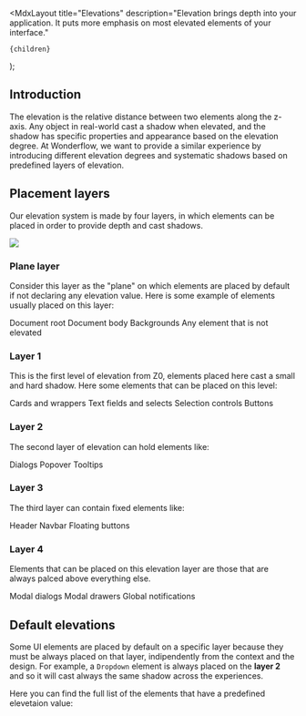 
  <MdxLayout
    title="Elevations"
    description="Elevation brings depth into your application. It puts more emphasis on most elevated elements of your interface."
  >
    {children}
  </MdxLayout>
);

## Introduction

The elevation is the relative distance between two elements along the z-axis. Any object in real-world cast a shadow when elevated, and the shadow has specific properties and appearance based on the elevation degree. At Wonderflow, we want to provide a similar experience by introducing different elevation degrees and systematic shadows based on predefined layers of elevation.

## Placement layers

Our elevation system is made by four layers, in which elements can be placed in order to provide depth and cast shadows.

<img
  loading="lazy"
  decoding="async"
  src="/design/elevations/elevation-axis.svg"
/>

### Plane layer

Consider this layer as the "plane" on which elements are placed by default if not declaring any elevation value. Here is some example of elements usually placed on this layer:

<List>
  <List.Li marker="arrow-right" markerColor="var(--highlight-green-foreground)">Document root</List.Li>
  <List.Li marker="arrow-right" markerColor="var(--highlight-green-foreground)">Document body</List.Li>
  <List.Li marker="arrow-right" markerColor="var(--highlight-green-foreground)">Backgrounds</List.Li>
  <List.Li marker="arrow-right" markerColor="var(--highlight-green-foreground)">Any element that is not elevated</List.Li>
</List>

### Layer 1

This is the first level of elevation from Z0, elements placed here cast a small and hard shadow. Here some elements that can be placed on this level:

<List marker="arrow-right" markerColor="var(--highlight-green-foreground)">
  <List.Li marker="arrow-right" markerColor="var(--highlight-green-foreground)">Cards and wrappers</List.Li>
  <List.Li marker="arrow-right" markerColor="var(--highlight-green-foreground)">Text fields and selects</List.Li>
  <List.Li marker="arrow-right" markerColor="var(--highlight-green-foreground)">Selection controls</List.Li>
  <List.Li marker="arrow-right" markerColor="var(--highlight-green-foreground)">Buttons</List.Li>
</List>

### Layer 2

The second layer of elevation can hold elements like:

<List marker="arrow-right" markerColor="var(--highlight-green-foreground)">
  <List.Li marker="arrow-right" markerColor="var(--highlight-green-foreground)">Dialogs</List.Li>
  <List.Li marker="arrow-right" markerColor="var(--highlight-green-foreground)">Popover</List.Li>
  <List.Li marker="arrow-right" markerColor="var(--highlight-green-foreground)">Tooltips</List.Li>
</List>

### Layer 3

The third layer can contain fixed elements like:

<List marker="arrow-right" markerColor="var(--highlight-green-foreground)">
  <List.Li marker="arrow-right" markerColor="var(--highlight-green-foreground)">Header</List.Li>
  <List.Li marker="arrow-right" markerColor="var(--highlight-green-foreground)">Navbar</List.Li>
  <List.Li marker="arrow-right" markerColor="var(--highlight-green-foreground)">Floating buttons</List.Li>
</List>

### Layer 4

Elements that can be placed on this elevation layer are those that are always palced above everything else.

<List marker="arrow-right" markerColor="var(--highlight-green-foreground)">
  <List.Li marker="arrow-right" markerColor="var(--highlight-green-foreground)">Modal dialogs</List.Li>
  <List.Li marker="arrow-right" markerColor="var(--highlight-green-foreground)">Modal drawers</List.Li>
  <List.Li marker="arrow-right" markerColor="var(--highlight-green-foreground)">Global notifications</List.Li>
</List>

## Default elevations

Some UI elements are placed by default on a specific layer because they must be always placed on that layer, indipendently from the context and the design. For example, a `Dropdown` element is always placed on the **layer 2** and so it will cast always the same shadow across the experiences.

Here you can find the full list of the elements that have a predefined elevetaion value:


<Table
  columns={[
    {
      id: "component",
      Header: "Component",
      disableSortBy: true,
      accessor: 'component',
    },
    {
      id: "layer",
      Header: "Layer",
      align: "end",
      disableSortBy: true,
      accessor: 'layer'
    },
  ]}
  data={[
    {
      'component': 'Tooltip',
      'layer': '2'
    },
    {
      'component': 'Dropdown',
      'layer': '2'
    },
    {
      'component': 'Floating snackbars',
      'layer': '3'
    },
    {
      'component': 'Floating buttons',
      'layer': '3'
    },
    {
      'component': 'Modal drawers',
      'layer': '4'
    },
    {
      'component': 'Modal dialogs',
      'layer': '4'
    }
  ]}
/>
